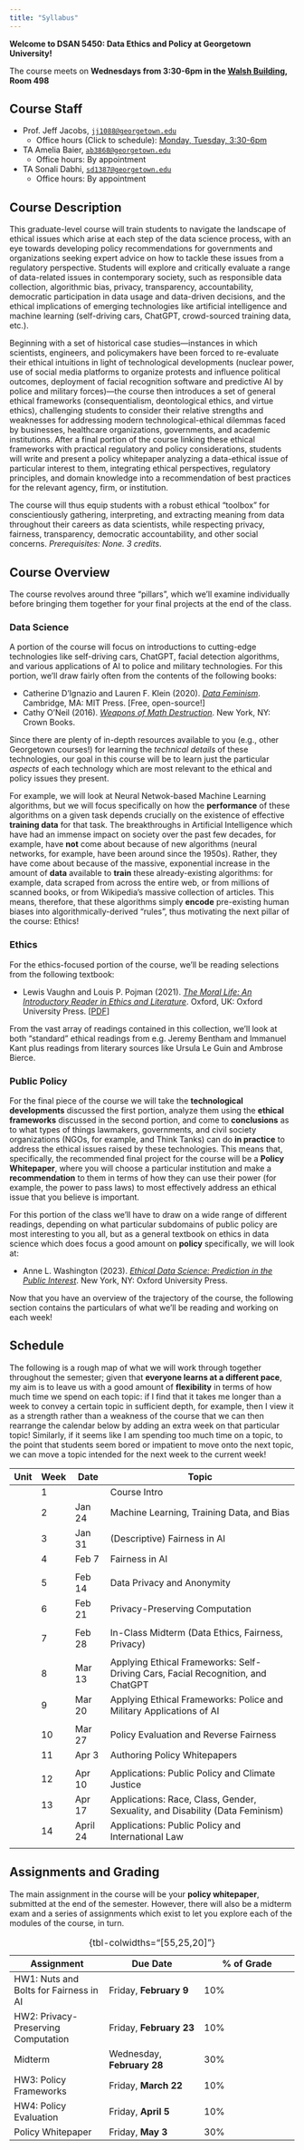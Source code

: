```yaml
---
title: "Syllabus"
---
```


**Welcome to DSAN 5450: Data Ethics and Policy at Georgetown University!**

The course meets on **Wednesdays from 3:30-6pm in the <a href='https://maps.app.goo.gl/fVVfDFpp4MEuukXa9' target='_blank'>Walsh Building<i class='bi bi-box-arrow-up-right ps-1'></i></a>, Room 498**

## Course Staff

* Prof. Jeff Jacobs, <a href='mailto:jj1088@georgetown.edu' target='_blank'>`jj1088@georgetown.edu`</a>
  * Office hours (Click to schedule): <a href='https://calendar.app.google/WiA9Jqit5d9mXsJf9' target='_blank'>Monday, Tuesday, 3:30-6pm</a>
* TA Amelia Baier, <a href='mailto:ab3868@georgetown.edu' target='_blank'>`ab3868@georgetown.edu`</a>
  * Office hours: By appointment
* TA Sonali Dabhi, <a href='mailto:sd1387@georgetown.edu' target='_blank'>`sd1387@georgetown.edu`</a>
  * Office hours: By appointment

## Course Description

This graduate-level course will train students to navigate the landscape of ethical issues which arise at each step of the data science process, with an eye towards developing policy recommendations for governments and organizations seeking expert advice on how to tackle these issues from a regulatory perspective. Students will explore and critically evaluate a range of data-related issues in contemporary society, such as responsible data collection, algorithmic bias, privacy, transparency, accountability, democratic participation in data usage and data-driven decisions, and the ethical implications of emerging technologies like artificial intelligence and machine learning (self-driving cars, ChatGPT, crowd-sourced training data, etc.).

Beginning with a set of historical case studies—instances in which scientists, engineers, and policymakers have been forced to re-evaluate their ethical intuitions in light of technological developments (nuclear power, use of social media platforms to organize protests and influence political outcomes, deployment of facial recognition software and predictive AI by police and military forces)—the course then introduces a set of general ethical frameworks (consequentialism, deontological ethics, and virtue ethics), challenging students to consider their relative strengths and weaknesses for addressing modern technological-ethical dilemmas faced by businesses, healthcare organizations, governments, and academic institutions. After a final portion of the course linking these ethical frameworks with practical regulatory and policy considerations, students will write and present a policy whitepaper analyzing a data-ethical issue of particular interest to them, integrating ethical perspectives, regulatory principles, and domain knowledge into a recommendation of best practices for the relevant agency, firm, or institution.

The course will thus equip students with a robust ethical "toolbox" for conscientiously gathering, interpreting, and extracting meaning from data throughout their careers as data scientists, while respecting privacy, fairness, transparency, democratic accountability, and other social concerns. *Prerequisites: None. 3 credits*.

## Course Overview

The course revolves around three "pillars", which we'll examine individually before bringing them together for your final projects at the end of the class.

### Data Science

A portion of the course will focus on introductions to cutting-edge technologies like self-driving cars, ChatGPT, facial detection algorithms, and various applications of AI to police and military technologies. For this portion, we'll draw fairly often from the contents of the following books:

* Catherine D'Ignazio and Lauren F. Klein (2020). <i><a href='https://data-feminism.mitpress.mit.edu/' target='_blank'>Data Feminism</a></i>. Cambridge, MA: MIT Press. [Free, open-source!]
* Cathy O'Neil (2016). <i><a href='https://en.wikipedia.org/wiki/Weapons_of_Math_Destruction' target='_blank'>Weapons of Math Destruction</a></i>. New York, NY: Crown Books.

Since there are plenty of in-depth resources available to you (e.g., other Georgetown courses!) for learning the *technical details* of these technologies, our goal in this course will be to learn just the particular *aspects* of each technology which are most relevant to the ethical and policy issues they present.

For example, we will look at Neural Netwok-based Machine Learning algorithms, but we will focus specifically on how the **performance** of these algorithms on a given task depends crucially on the existence of effective **training data** for that task. The breakthroughs in Artificial Intelligence which have had an immense impact on society over the past few decades, for example, have **not** come about because of new algorithms (neural networks, for example, have been around since the 1950s). Rather, they have come about because of the massive, exponential increase in the amount of **data** available to **train** these already-existing algorithms: for example, data scraped from across the entire web, or from millions of scanned books, or from Wikipedia's massive collection of articles. This means, therefore, that these algorithms simply **encode** pre-existing human biases into algorithmically-derived "rules", thus motivating the next pillar of the course: Ethics!

### Ethics

For the ethics-focused portion of the course, we'll be reading selections from the following textbook:

* Lewis Vaughn and Louis P. Pojman (2021). <i><a href='https://global.oup.com/ushe/product/the-moral-life-9780197610060?cc=us&lang=en&' target='_blank'>The Moral Life: An Introductory Reader in Ethics and Literature</a></i>. Oxford, UK: Oxford University Press. [<a href='https://www.dropbox.com/scl/fi/edx5t4xedli9pcfxm3330/Louis-P.-Pojman-The-Moral-Life_-An-Introductory-Reader-in-Ethics-and-Literature.pdf?rlkey=6pwuvdfed6m8mzp3d0l5rsajv&dl=1' target='_blank'>PDF</a>]

From the vast array of readings contained in this collection, we'll look at both "standard" ethical readings from e.g. Jeremy Bentham and Immanuel Kant plus readings from literary sources like Ursula Le Guin and Ambrose Bierce.

### Public Policy

For the final piece of the course we will take the **technological developments** discussed the first portion, analyze them using the **ethical frameworks** discussed in the second portion, and come to **conclusions** as to what types of things lawmakers, governments, and civil society organizations (NGOs, for example, and Think Tanks) can do **in practice** to address the ethical issues raised by these technologies. This means that, specifically, the recommended final project for the course will be a **Policy Whitepaper**, where you will choose a particular institution and make a **recommendation** to them in terms of how they can use their power (for example, the power to pass laws) to most effectively address an ethical issue that you believe is important.

For this portion of the class we'll have to draw on a wide range of different readings, depending on what particular subdomains of public policy are most interesting to you all, but as a general textbook on ethics in data science which does focus a good amount on **policy** specifically, we will look at:

* Anne L. Washington (2023). <i><a href=' https://annewashington.com/book-ethical-data-science-prediction-in-the-public-interest/' target='_blank'>Ethical Data Science: Prediction in the Public Interest</a></i>. New York, NY: Oxford University Press.

Now that you have an overview of the trajectory of the course, the following section contains the particulars of what we'll be reading and working on each week!

## Schedule

The following is a rough map of what we will work through together throughout the semester; given that **everyone learns at a different pace**, my aim is to leave us with a good amount of **flexibility** in terms of how much time we spend on each topic: if I find that it takes me longer than a week to convey a certain topic in sufficient depth, for example, then I view it as a strength rather than a weakness of the course that we can then rearrange the calendar below by adding an extra week on that particular topic! Similarly, if it seems like I am spending too much time on a topic, to the point that students seem bored or impatient to move onto the next topic, we can move a topic intended for the next week to the current week!

```{=html}
<table class='sticky-table'>
<thead>
<tr class='sticky-head'>
    <th>Unit</th>
    <th>Week</th>
    <th>Date</th>
    <th>Topic</th>
</tr>
</thead>
<tbody>
<tr>
    <td><span data-qmd="**Unit 1**: Ethical Frameworks and Fairness in AI"></span></td>
    <td>1</td>
    <td><span data-qmd="Jan 17"></span></td>
    <td>Course Intro</td>
</tr>
<tr>
    <td></td>
    <td>2</td>
    <td>Jan 24</td>
    <td>Machine Learning, Training Data, and Bias</td>
</tr>
<tr>
    <td></td>
    <td>3</td>
    <td>Jan 31</td>
    <td>(Descriptive) Fairness in AI</td>
</tr>
<tr>
    <td></td>
    <td>4</td>
    <td>Feb 7</td>
    <td>Fairness in AI</td>
</tr>
<tr>
    <td></td>
    <td></td>
    <td><span data-qmd="*Feb 9 (Friday), 11:59pm EST*"></span></td>
    <td><span data-qmd="*[Deliverable] HW1: Nuts and Bolts for Fairness in AI*"></span></td>
</tr>
<tr class='new-unit'>
    <td><span data-qmd="**Unit 2**: Privacy"></span></td>
    <td>5</td>
    <td>Feb 14</td>
    <td>Data Privacy and Anonymity</td>
</tr>
<tr>
    <td></td>
    <td>6</td>
    <td>Feb 21</td>
    <td>Privacy-Preserving Computation</td>
</tr>
<tr>
    <td></td>
    <td></td>
    <td><span data-qmd="*Feb 23 (Friday)*"></span></td>
    <td><span data-qmd="*[Deliverable] HW2: Privacy-Preserving Computation*"></span></td>
</tr>
<tr>
    <td></td>
    <td>7</td>
    <td>Feb 28</td>
    <td>In-Class Midterm (Data Ethics, Fairness, Privacy)</td>
</tr>
<tr>
    <td></td>
    <td></td>
    <td><span data-qmd="*Mar 6*"></span></td>
    <td><span data-qmd="*No Class (Spring Break)*"></span></td>
</tr>
<tr class='new-unit'>
    <td><span data-qmd="**Unit 3:** Policy Frameworks"></span></td>
    <td>8</td>
    <td>Mar 13</td>
    <td>Applying Ethical Frameworks: Self-Driving Cars, Facial Recognition, and ChatGPT</td>
</tr>
<tr>
    <td></td>
    <td>9</td>
    <td>Mar 20</td>
    <td>Applying Ethical Frameworks: Police and Military Applications of AI</td>
</tr>
<tr>
    <td></td>
    <td></td>
    <td><span data-qmd="*Mar 22 (Friday)*"></span></td>
    <td><span data-qmd="*[Deliverable] HW3: Policy Frameworks*"></span></td>
</tr>
<tr class='new-unit'>
    <td><span data-qmd="**Unit 4**: Policy Evaluation"></span></td>
    <td>10</td>
    <td>Mar 27</td>
    <td>Policy Evaluation and Reverse Fairness</td>
</tr>
<tr>
    <td></td>
    <td>11</td>
    <td>Apr 3</td>
    <td>Authoring Policy Whitepapers</td>
</tr>
<tr>
    <td></td>
    <td></td>
    <td><span data-qmd="*Apr 5 (Friday)*"></span></td>
    <td><span data-qmd="*[Deliverable] HW4: Policy Evaluation*"></span></td>
</tr>
<tr>
    <td></td>
    <td>12</td>
    <td>Apr 10</td>
    <td>Applications: Public Policy and Climate Justice</td>
</tr>
<tr>
    <td></td>
    <td>13</td>
    <td>Apr 17</td>
    <td>Applications: Race, Class, Gender, Sexuality, and Disability (Data Feminism)</td>
</tr>
<tr>
    <td></td>
    <td>14</td>
    <td>April 24</td>
    <td>Applications: Public Policy and International Law</td>
</tr>
<tr>
    <td></td>
    <td></td>
    <td><span data-qmd="*May 3 (Friday)*"></span></td>
    <td><span data-qmd="*[Deliverable] Policy Whitepaper*"></span></td>
</tr>
</tbody>
</table>
```

## Assignments and Grading

The main assignment in the course will be your **policy whitepaper**, submitted at the end of the semester. However, there will also be a midterm exam and a series of assignments which exist to let you explore each of the modules of the course, in turn.

| Assignment | Due Date | % of Grade |
| - | - | - |
| HW1: Nuts and Bolts for Fairness in AI | Friday, **February 9** | 10% |
| HW2: Privacy-Preserving Computation | Friday, **February 23** | 10% |
| Midterm | Wednesday, **February 28** | 30% |
| HW3: Policy Frameworks | Friday, **March 22** | 10% |
| HW4: Policy Evaluation | Friday, **April 5** | 10% |
| Policy Whitepaper | Friday, **May 3** | 30% |

: {tbl-colwidths="[55,25,20]"}